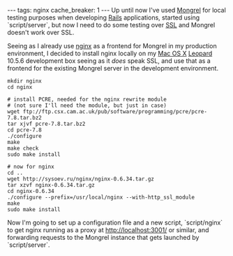 ---
tags: nginx
cache_breaker: 1
---
Up until now I've used [[Mongrel]] for local testing purposes when developing [[Rails]] applications, started using `script/server`, but now I need to do some testing over [[SSL]] and Mongrel doesn't work over SSL.

Seeing as I already use [[nginx]] as a frontend for Mongrel in my production environment, I decided to install nginx locally on my [[Mac OS X]] [[Leopard]] 10.5.6 development box seeing as it ''does'' speak SSL, and use that as a frontend for the existing Mongrel server in the development environment.

<pre>mkdir nginx
cd nginx

# install PCRE, needed for the nginx rewrite module
# (not sure I'll need the module, but just in case)
wget ftp://ftp.csx.cam.ac.uk/pub/software/programming/pcre/pcre-7.8.tar.bz2
tar xjvf pcre-7.8.tar.bz2 
cd pcre-7.8
./configure
make
make check
sudo make install

# now for nginx
cd ..
wget http://sysoev.ru/nginx/nginx-0.6.34.tar.gz
tar xzvf nginx-0.6.34.tar.gz 
cd nginx-0.6.34
./configure --prefix=/usr/local/nginx --with-http_ssl_module
make
sudo make install</pre>

Now I'm going to set up a configuration file and a new script, `script/nginx` to get nginx running as a proxy at http://localhost:3001/ or similar, and forwarding requests to the Mongrel instance that gets launched by `script/server`.
